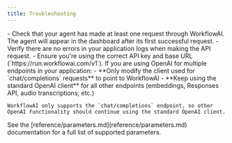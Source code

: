 ```yaml
---
title: Troubleshooting
---
```



<AccordionsPartial type="single">
  <AccordionPartial title="I don't see my agent in the dashboard" id="agent-dashboard">
    - Check that your agent has made at least one request through WorkflowAI. The agent will appear in the dashboard after its first successful request.
    - Verify there are no errors in your application logs when making the API request.
    - Ensure you're using the correct API key and base URL (`https://run.workflowai.com/v1`).
  </AccordionPartial>

  <AccordionPartial title="I'm using OpenAI for multiple endpoints (responses API, embeddings, audio, etc.)" id="multiple-endpoints">
    If you are using OpenAI for multiple endpoints in your application:
    - **Only modify the client used for `chat/completions` requests** to point to WorkflowAI
    - **Keep using the standard OpenAI client** for all other endpoints (embeddings, Responses API, audio transcriptions, etc.)

    WorkflowAI only supports the `chat/completions` endpoint, so other OpenAI functionality should continue using the standard OpenAI client.
  </AccordionPartial>

  <AccordionPartial title="What parameters (`stream`, `temperature`, `max_tokens`, etc.) are supported?" id="supported-parameters">
    See the [reference/parameters.md](reference/parameters.md) documentation for a full list of supported parameters.
  </AccordionPartial>
</AccordionsPartial>
